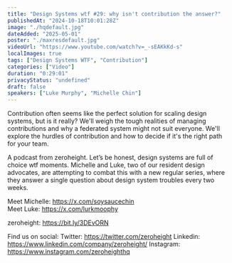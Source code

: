 ```yaml
---
title: "Design Systems wtf #29: why isn't contribution the answer?"
publishedAt: "2024-10-18T10:01:28Z"
image: "./hqdefault.jpg"
dateAdded: "2025-05-01"
poster: "./maxresdefault.jpg"
videoUrl: "https://www.youtube.com/watch?v=_-sEAKkKd-s"
localImages: true
tags: ["Design Systems WTF", "Contribution"]
categories: ["Video"]
duration: "0:29:01"
privacyStatus: "undefined"
draft: false
speakers: ["Luke Murphy", "Michelle Chin"]
---
```


Contribution often seems like the perfect solution for scaling design systems, but is it really? We'll weigh the tough realities of managing contributions and why a federated system might not suit everyone. We'll explore the hurdles of contribution and how to decide if it's the right path for your team.

A podcast from zeroheight. Let’s be honest, design systems are full of choice wtf moments. Michelle and Luke, two of our resident design advocates, are attempting to combat this with a new regular series, where they answer a single question about design system troubles every two weeks.

Meet Michelle: https://x.com/soysaucechin  
Meet Luke: https://x.com/lurkmoophy

zeroheight: https://bit.ly/3DEvORN

Find us on social:
Twitter: https://twitter.com/zeroheight
Linkedin: https://www.linkedin.com/company/zeroheight/
Instagram: https://www.instagram.com/zeroheighthq
